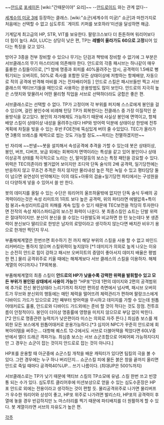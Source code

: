 ~~[[안드로]] [[포세이돈]] [wiki:"간때문이야" 요리]~~
--[[안드로이드]] 와는 관계 없다--

[[세계수의 미궁 3]]에 등장하는 클래스. [wiki:"쇼군(세계수의 미궁)" 쇼군]과 마찬가지로 처음에는 선택할 수 없고 심도루트 `게이트 키퍼를 보호하라'미션을 달성하면 해금.

기계답게 최고급의 HP, STR, VIT를 보유한다. 팔랑크스보다 더 튼튼하며 워리어보다 더 힘이 높다.
AGI, LUC는 상당히 낮은 편, TP는 '''레벨이 올라가도 60으로 고정'''되어 있다는 특징을 갖고 있다. 

방어구 3종을 전부 장비할 수 있으나 무기는 단검과 책밖에 장비할 수 없기에 그 부분은 서브클래스의 무기 마스터리에 의존해야 한다. 안드로의 각종 패시브는 하나같이 매우 훌륭한 스킬들이므로, [*1 밤에 명중과 회피를 40%올려주는 암시, 공격력이 1.5배로 뻥튀기되는 오버히트, 50%로 즉사를 포함한 모든 상태이상에 저항하는 항체배양, 자동으로 적의 공격에 반격해 마비를 거는 전자배리어등 ] 안드로 스킬은 패시브들만 찍고 서브클래스의 액티브기들을 메인으로 사용하는 운용방법도 많이 보인다. 안드로의 지극히 높은 스탯치와 맞물려서 어떤 물리형 직업을 서브로 선택하더라도 궁합은 좋은 편.

서브클래스로는 선택할 수 없다. TP가 고정이며 각 부위를 퍼지해 스스로에게 봉인을 걸 수 있으며, 걸린 봉인수에 비례해 턴당 TP가 회복한다는 전클래스 중 가장 이질적인 운용방식을 갖고있다. 봉인의 자가해제도 가능하기 때문에 사실상 봉인에 면역이고, 항체배양 스킬이 상태이상 내성을 올려주는데다 HP와 방어력 덕분에 상태이상 한방에 전투 계획에 차질을 빚을 수 있는 후반 FOE전에 뚝심있게 버텨 줄 수있있다. TEC가 올라가면 3룡의 브레스를 체력으로 씹는 것도 가능할 정도.~~파티는 전멸하겠지만~~ 

빈 자리에 ~~판넬~~봇을 설치해서 속성공격에 추격을 가할 수 있는데 봇은 상태이상, 봉인, 버프, 디버프, 보급 외에는 회복마저 면역이라는 특성을 같고 있어 봉인이나 상태이상공격 상태를 적극적으로 노리는 신, 말미잘등의 보스는 특정 패턴을 강요할 수 있다. 위력은 TEC의존이라 별거없어 보이지만 조디악 단독 술식의 2배 공격력, 일기당천에는 반응하지 않고 무조건 추격은 하지 않지만 물리내성 높은 적은 녹일 수 있고 평타담당 둘이 넘으면 유연성이 빈약해지는 이의 태도+아류의 검술+일기당천 파티에서는 구성원을 더 다양하게 넣을 수 있어서 쓸 만 한다. 

봇의 데미지를 올릴 수 있는 수단은 워리어의 울프하울밖에 없지만 단독 술식 두배의 공격력이라는것은 속성 리미트의 1히트 보다 높은 공격력, 위의 파티라면 에텔압축+특이점 붕괴+속성리미트급의 피해를 계속 입힐 수 있기 때문에 TEC보전을 적당히 투자한다면 전작의 속성 체이스파티급의 보스전 화력이 나온다. 봇 최종스킬인 쇼트는 단발 위력은 절대적이지만. 분신이 분신을 쓸 수있는 다원발도와 비교하면 한 턴 늦는데다 봇 생존력이 분신보다 딸리므로 한방은 남자의 로망이라고 생각하지 않는다면 배치칸 비우기 용으로 한개만 찍던지 무시.

부품해체계열은 한번쓰면 회수하기 전 까지 해당 부위의 스킬을 사용 할 수 없고 바인드리커버리는 통하지 않으며 스킬위력이 높지않아 [*1 데미지가 의외로 높게 나오는 이유는 순전히 안드로 힘이 강하고 패시브 오버히트의 증댐이 좋아서지 데미지 배율은 평범한 편.] 물리 공격위주로 키울 때에는 해체계보다 서브 클레스의 스킬을 이용하자. 해체계열의 어디까지나 TP회복용. 

부품해체계열의 최종 스킬이 '''안드로의 HP가 낮을수록 강력한 위력을 발휘할수 있고 모든 부위가 봉인된 상태에서 사용이 가능'''한 "HP포"인데 1편의 데미지와 2편의 공격범위에 추가로 전신 봉인상태라 느리기까지 하지만 편의성 측면에서 넘사벽, 패시브 오버히트가 무브와 분신외의 행동에는 매턴 체력을 떨어뜨려 체력관리가 편하며 팔랑크스에게 디바이드 가드가 있으므로 2턴 째부터 방어력을 무시하고 데미지를 가할 수 있는데 원톱어태커로도 훌륭, 안드로와 디바이드 가드외에는 준비 할 것이 적다는 것도 장점. 전투흐름이 안정적이다. 봉인이 더이상 명중률에 영향을 미치지 않으므로 부담 없이 박힌다. [*2 안드로 명중관련 능력치가 낮은편이라 미스는 의외로 자주 뜬다.] 최심층 보스를 제외한 모든 보스에게 원톱어태커로 운용가능하다.[*3 심지어 NPC가 꾸준히 안드로에 회복아이템을 써주는... 대항해 퀘스트 12-2에서도 서브로 더블어택을 찍었다면 60LV중반에서 엘더 드래곤 격파가능. 최심층 보스는 서브 쇼군조합으로 어찌어찌 가능하지다지만 그 경우는 쇼군이 잡는 것이지 안드로로 잡는 것이 아니다.] 

HP포를 운용할 때 아군중에 쇼군스킬 개착을 배운 캐릭터가 있다면 팀킬의 극을 볼 수 있다. 그런 경우에는 누구 하나 버리던지... 쇼군스킬 피에 물든 붉은 창을 끝까지 올리면 안드로 죽일 때마다 공격력40%UP... 쓰기 나름이다. (최대UP은 500%까지)

서브클래스로는 TP가 낮기 때문에 액티브 스킬의 TP소모에 유념. 스킬 한번 쓰고 빈깡통 되는 수가 있다. 심도루트 클리어후에 미션보상으로 얻을 수 있는 심도수훈장은 HP포 안드로 외에는 전용이라고 생각하는 것이 편할 듯. 물리공격위주로 나가면 물리버프가 우수한 워리어와 상성이 좋고, HP포 위주로 나가려면 발리스타, HP포의 공격력이 후열에 놓을 경우 반감하지만 노 마스터리를 찍기 때문에 파티배치를 더 원활하게 할 수 있다. 봇 계열이라면 서브의 자유도가 높은 편. 
 
[[각주]]
